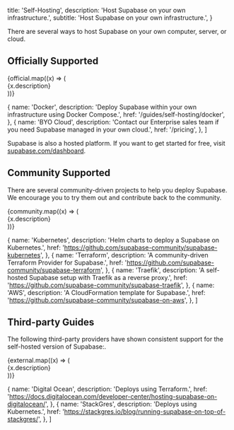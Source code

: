 
  title: 'Self-Hosting',
  description: 'Host Supabase on your own infrastructure.',
  subtitle: 'Host Supabase on your own infrastructure.',
}

There are several ways to host Supabase on your own computer, server, or cloud.

## Officially Supported

<div className="grid md:grid-cols-12 gap-4 not-prose">
  {official.map((x) => (
    <div className="md:col-span-6 xl:col-span-3" key={x.href}>
      <Link href={x.href} passHref>
        <a>
          <GlassPanel title={x.name}>{x.description}</GlassPanel>
        </a>
      </Link>
    </div>
  ))}
</div>

  {
    name: 'Docker',
    description: 'Deploy Supabase within your own infrastructure using Docker Compose.',
    href: '/guides/self-hosting/docker',
  },
  {
    name: 'BYO Cloud',
    description:
      'Contact our Enterprise sales team if you need Supabase managed in your own cloud.',
    href: '/pricing',
  },
]

Supabase is also a hosted platform. If you want to get started for free, visit [supabase.com/dashboard](https://supabase.com/dashboard).

## Community Supported

There are several community-driven projects to help you deploy Supabase. We encourage you to try them out and contribute back to the community.

<div className="grid md:grid-cols-12 gap-4 not-prose">
  {community.map((x) => (
    <div className="md:col-span-6 xl:col-span-3" key={x.href}>
      <Link href={x.href} passHref>
        <a>
          <GlassPanel title={x.name}>{x.description}</GlassPanel>
        </a>
      </Link>
    </div>
  ))}
</div>

  {
    name: 'Kubernetes',
    description: 'Helm charts to deploy a Supabase on Kubernetes.',
    href: 'https://github.com/supabase-community/supabase-kubernetes',
  },
  {
    name: 'Terraform',
    description: 'A community-driven Terraform Provider for Supabase.',
    href: 'https://github.com/supabase-community/supabase-terraform',
  },
  {
    name: 'Traefik',
    description: 'A self-hosted Supabase setup with Traefik as a reverse proxy.',
    href: 'https://github.com/supabase-community/supabase-traefik',
  },
  {
    name: 'AWS',
    description: 'A CloudFormation template for Supabase.',
    href: 'https://github.com/supabase-community/supabase-on-aws',
  },
]

## Third-party Guides

The following third-party providers have shown consistent support for the self-hosted version of Supabase:.

<div className="grid md:grid-cols-12 gap-4 not-prose">
  {external.map((x) => (
    <div className="md:col-span-6" key={x.href}>
      <Link href={x.href} passHref>
        <a>
          <GlassPanel title={x.name}>{x.description}</GlassPanel>
        </a>
      </Link>
    </div>
  ))}
</div>

  {
    name: 'Digital Ocean',
    description: 'Deploys using Terraform.',
    href: 'https://docs.digitalocean.com/developer-center/hosting-supabase-on-digitalocean/',
  },
  {
    name: 'StackGres',
    description: 'Deploys using Kubernetes.',
    href: 'https://stackgres.io/blog/running-supabase-on-top-of-stackgres/',
  },
]


